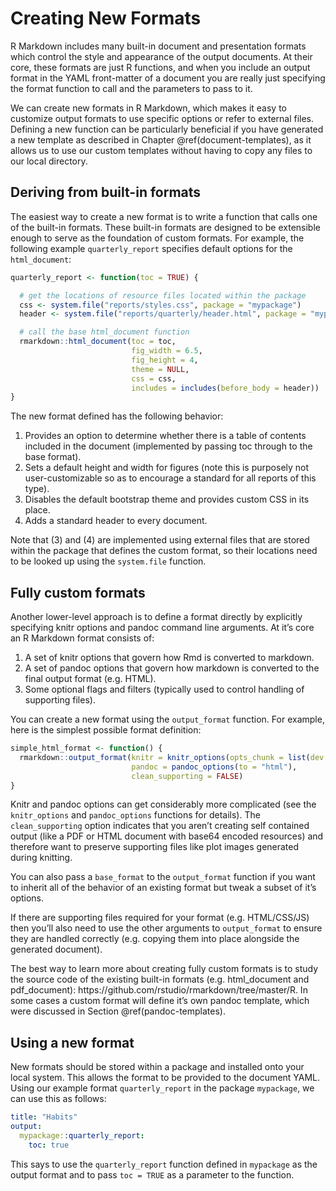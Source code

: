 # Creating New Formats {#new-formats}

R Markdown includes many built-in document and presentation formats which control the style and appearance of the output documents. At their core, these formats are just R functions, and when you include an output format in the YAML front-matter of a document you are really just specifying the format function to call and the parameters to pass to it.

We can create new formats in R Markdown, which makes it easy to customize output formats to use specific options or refer to external files. Defining a new function can be particularly beneficial if you have generated a new template as described in Chapter \@ref(document-templates), as it allows us to use our custom templates without having to copy any files to our local directory.

## Deriving from built-in formats

The easiest way to create a new format is to write a function that calls one of the built-in formats. These built-in formats are designed to be extensible enough to serve as the foundation of custom formats. For example, the following example `quarterly_report` specifies default options for the `html_document`:

```r
quarterly_report <- function(toc = TRUE) {

  # get the locations of resource files located within the package
  css <- system.file("reports/styles.css", package = "mypackage")
  header <- system.file("reports/quarterly/header.html", package = "mypackage")

  # call the base html_document function
  rmarkdown::html_document(toc = toc,
                           fig_width = 6.5,
                           fig_height = 4,
                           theme = NULL,
                           css = css,
                           includes = includes(before_body = header))
}
```

The new format defined has the following behavior:

1. Provides an option to determine whether there is a table of contents included in the document (implemented by passing toc through to the base format).
2. Sets a default height and width for figures (note this is purposely not user-customizable so as to encourage a standard for all reports of this type).
3. Disables the default bootstrap theme and provides custom CSS in its place.
4. Adds a standard header to every document.

Note that (3) and (4) are implemented using external files that are stored within the package that defines the custom format, so their locations need to be looked up using the  `system.file` function. 

## Fully custom formats

Another lower-level approach is to define a format directly by explicitly specifying knitr options and pandoc command line arguments. At it’s core an R Markdown format consists of:

1. A set of knitr options that govern how Rmd is converted to markdown.
2. A set of pandoc options that govern how markdown is converted to the final output format (e.g. HTML).
3. Some optional flags and filters (typically used to control handling of supporting files).

You can create a new format using the `output_format` function. For example, here is the simplest possible format definition:

```r
simple_html_format <- function() {
  rmarkdown::output_format(knitr = knitr_options(opts_chunk = list(dev = 'png')),
                           pandoc = pandoc_options(to = "html"),
                           clean_supporting = FALSE)
}
```

Knitr and pandoc options can get considerably more complicated (see the `knitr_options` and `pandoc_options` functions for details). The `clean_supporting` option indicates that you aren't creating self contained output (like a PDF or HTML document with base64 encoded resources) and therefore want to preserve supporting files like plot images generated during knitting.

You can also pass a `base_format` to the `output_format` function if you want to inherit all of the behavior of an existing format but tweak a subset of it’s options.

If there are supporting files required for your format (e.g. HTML/CSS/JS) then you’ll also need to use the other arguments to `output_format` to ensure they are handled correctly (e.g. copying them into place alongside the generated document).

The best way to learn more about creating fully custom formats is to study the source code of the existing built-in formats (e.g. html_document and pdf_document): https://github.com/rstudio/rmarkdown/tree/master/R.  In some cases a custom format will define it’s own pandoc template, which were discussed in Section \@ref(pandoc-templates).

## Using a new format

New formats should be stored within a package and installed onto your local system. This allows the format to be provided to the document YAML. Using our example format `quarterly_report` in the package `mypackage`, we can use this as follows:

```yaml
title: "Habits"
output:
  mypackage::quarterly_report:
    toc: true
```

This says to use the `quarterly_report` function defined in `mypackage` as the output format and to pass `toc = TRUE` as a parameter to the function.
